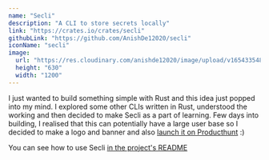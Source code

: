 ```yaml
---
name: "Secli"
description: "A CLI to store secrets locally"
link: "https://crates.io/crates/secli"
githubLink: "https://github.com/AnishDe12020/secli"
iconName: "secli"
image:
  url: "https://res.cloudinary.com/anishde12020/image/upload/v1654335485/Blogfolio/og_secli.png"
  height: "630"
  width: "1200"
---
```


I just wanted to build something simple with Rust and this idea just popped into my mind. I explored some other CLIs written in Rust, understood the working and then decided to make Secli as a part of learning. Few days into building, I realised that this can potentially have a large user base so I decided to make a logo and banner and also [launch it on Producthunt](https://www.producthunt.com/posts/secli) :)

You can see how to use Secli [in the project's README](https://github.com/AnishDe12020/secli#readme)
